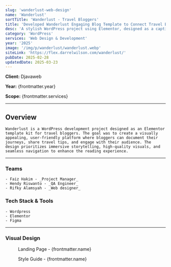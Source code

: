 ```yaml
---
slug: 'wanderlust-web-design'
name: 'Wanderlust'
sortTitle: 'Wanderlust - Travel Bloggers'
title: 'Developed Wanderlust Engaging Blog Template to Connect Travel Bloggers with Audiences'
desc: 'A stylish WordPress project using Elementor, designed as a captivating template kit for travel bloggers to share adventures with stunning visuals.'
category: 'WordPress'
services: 'Web Design & Development'
year: '2025'
image: '/img/p/wanderlust/wanderlust.webp'
siteLink: 'https://flex.darrelwilson.com/wanderlust/'
pubDate: 2025-02-28
updatedDate: 2025-03-23
---
```


**Client:** Djavaweb

**Year:** {frontmatter.year}

**Scope:** {frontmatter.services}

---


## Overview

    Wanderlust is a WordPress development project designed as an Elementor template kit for travel bloggers. The goal was to create a visually appealing, user-friendly platform where bloggers can document their journeys, share travel tips, and engage with their audience. The design prioritizes immersive storytelling, high-quality visuals, and seamless navigation to enhance the reading experience.

---

### Teams

    - Faiz Hakim - _Project Manager_
    - Hendy Riswanto - _QA Engineer_
    - Rifky Alamsyah - _Web designer_

### Tech Stack & Tools

    - Wordpress
    - Elementor
    - Figma

---

### Visual Design

<figure>
  <Picture
    src={landingPage}
    alt='high fidelity design'
    formats={['avif', 'webp']}
  />
  <figcaption class='text-center'>
    Landing Page - {frontmatter.name}
  </figcaption>
</figure>

<figure>
  <Picture
    src={styleGuide}
    alt='high fidelity design'
    formats={['avif', 'webp']}
  />
  <figcaption class='text-center'>
    Style Guide - {frontmatter.name}
  </figcaption>
</figure>

